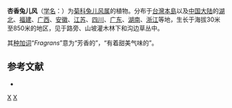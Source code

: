 {{Speciesbox
| taxon = Ainsliaea fragrans
| binomial_authority = Champ. ex Benth., 1852
}}

'''杏香兔儿风'''（[[学名|学名]]：{{lang|la|''Ainsliaea fragrans''}}）为[[菊科|菊科]][[兔儿风属|兔儿风属]]的植物。分布于[[台灣島|台灣本島]]以及[[中国大陆|中国大陆]]的[[湖北|湖北]]、[[福建|福建]]、[[广西|广西]]、[[安徽|安徽]]、[[江苏|江苏]]、[[四川|四川]]、[[广东|广东]]、[[湖南|湖南]]、[[浙江|浙江]]等地，生长于海拔30米至850米的地区，见于路旁、山坡灌木林下和沟边草丛中。

其[[种加词|种加词]]“''Fragrans''”意为“芳香的”，“有着甜美气味的”。

== 参考文献 ==
<div class="references-small">
* {{cite web| url =http://www.bioinfo.cn/db05/KmzwSpecies.php?action=view&id=4063| title =杏香兔儿风| work =《中国高等植物数据库全库》| publisher =中国科学院微生物研究所| author =昆明植物研究所| accessdate =2009-02-24| deadurl =yes| archiveurl =https://web.archive.org/web/20160305051127/http://www.bioinfo.cn/db05/KmzwSpecies.php?action=view&id=4063| archivedate =2016-03-05}}
</div>
{{Taxonbar|from=Q11098550}}

[[Category:兔儿风属|X]]
[[Category:1852年描述的植物|X]]